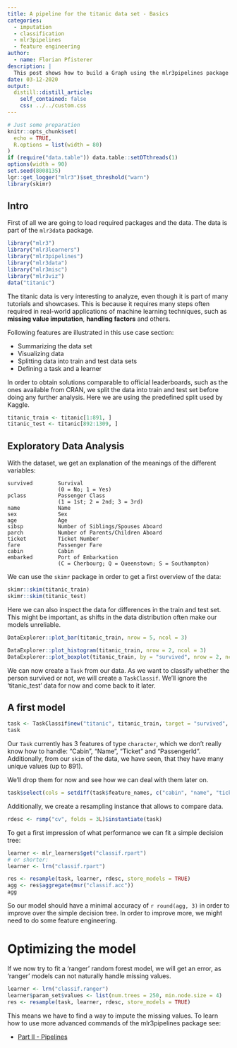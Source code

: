 ```yaml
---
title: A pipeline for the titanic data set - Basics
categories:
  - imputation
  - classification
  - mlr3pipelines
  - feature engineering
author:
  - name: Florian Pfisterer
description: |
  This post shows how to build a Graph using the mlr3pipelines package on the "titanic" dataset.
date: 03-12-2020
output:
  distill::distill_article:
    self_contained: false
    css: ../../custom.css
---
```


```r
# Just some preparation
knitr::opts_chunk$set(
  echo = TRUE,
  R.options = list(width = 80)
)
if (require("data.table")) data.table::setDTthreads(1)
options(width = 90)
set.seed(8008135)
lgr::get_logger("mlr3")$set_threshold("warn")
library(skimr)
```

## Intro

First of all we are going to load required packages and the data.
The data is part of the `mlr3data` package.

```r
library("mlr3")
library("mlr3learners")
library("mlr3pipelines")
library("mlr3data")
library("mlr3misc")
library("mlr3viz")
data("titanic")
```

The titanic data is very interesting to analyze, even though it is part of many tutorials
and showcases.
This is because it requires many steps often required in real-world applications of machine
learning techniques, such as **missing value imputation**, **handling factors** and others.

Following features are illustrated in this use case section:

* Summarizing the data set
* Visualizing data
* Splitting data into train and test data sets
* Defining a task and a learner

In order to obtain solutions comparable to official leaderboards, such as the ones available from CRAN, we split the data into train and test set before doing any further analysis.
Here we are using the predefined split used by Kaggle.

```r
titanic_train <- titanic[1:891, ]
titanic_test <- titanic[892:1309, ]
```

## Exploratory Data Analysis

With the dataset, we get an explanation of the meanings of the different variables:

```
survived        Survival
                (0 = No; 1 = Yes)
pclass          Passenger Class
                (1 = 1st; 2 = 2nd; 3 = 3rd)
name            Name
sex             Sex
age             Age
sibsp           Number of Siblings/Spouses Aboard
parch           Number of Parents/Children Aboard
ticket          Ticket Number
fare            Passenger Fare
cabin           Cabin
embarked        Port of Embarkation
                (C = Cherbourg; Q = Queenstown; S = Southampton)
```

We can use the `skimr` package in order to get a first overview of the data:

```r
skimr::skim(titanic_train)
skimr::skim(titanic_test)
```

Here we can also inspect the data for differences in the train and test set.
This might be important, as shifts in the data distribution often make our models unreliable.

```r
DataExplorer::plot_bar(titanic_train, nrow = 5, ncol = 3)
```

```r
DataExplorer::plot_histogram(titanic_train, nrow = 2, ncol = 3)
DataExplorer::plot_boxplot(titanic_train, by = "survived", nrow = 2, ncol = 3)
```

We can now create a `Task` from our data.
As we want to classify whether the person survived or not, we will create a
`TaskClassif`. We'll ignore the 'titanic_test' data for now and come back to it later.

## A first model

```r
task <- TaskClassif$new("titanic", titanic_train, target = "survived", positive = "yes")
task
```

Our `Task` currently has $3$ features of type `character`, which we don't really know how  to handle:
"Cabin", "Name", "Ticket" and "PassengerId".
Additionally, from our `skim` of the data, we have seen, that they have many unique values (up to 891).

We'll drop them for now and see how we can deal with them later on.

```r
task$select(cols = setdiff(task$feature_names, c("cabin", "name", "ticket")))
```

Additionally, we create a resampling instance that allows to compare data.

```r
rdesc <- rsmp("cv", folds = 3L)$instantiate(task)
```

To get a first impression of what performance we can fit a simple decision tree:

```r
learner <- mlr_learners$get("classif.rpart")
# or shorter:
learner <- lrn("classif.rpart")

res <- resample(task, learner, rdesc, store_models = TRUE)
agg <- res$aggregate(msr("classif.acc"))
agg
```

So our model should have a minimal accuracy of `r round(agg, 3)` in order to improve over the simple decision tree.
In order to improve more, we might need to do some feature engineering.

# Optimizing the model

If we now try to fit a 'ranger' random forest model, we will get an error,
as 'ranger' models can not naturally handle missing values.

```r
learner <- lrn("classif.ranger")
learner$param_set$values <- list(num.trees = 250, min.node.size = 4)
res <- resample(task, learner, rdesc, store_models = TRUE)
```

This means we have to find a way to impute the missing values.
To learn how to use more advanced commands of the mlr3pipelines package see:

* [Part II - Pipelines](https://mlr3gallery.mlr-org.com/posts/2020-04-27-mlr3pipelines-Imputation-titanic/)
